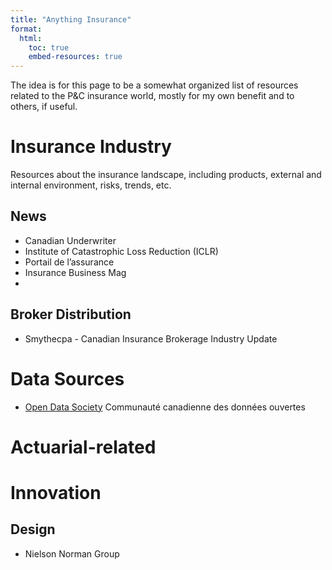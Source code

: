 ```yaml
---
title: "Anything Insurance"
format:
  html:
    toc: true
    embed-resources: true
---
```


The idea is for this page to be a somewhat organized list of resources related to the P&C insurance world, mostly for my own benefit and to others, if useful.

# Insurance Industry 

Resources about the insurance landscape, including products, external and internal environment, risks, trends, etc. 

## News

- Canadian Underwriter
- Institute of Catastrophic Loss Reduction (ICLR)
- Portail de l'assurance
- Insurance Business Mag
- 

## Broker Distribution

- Smythecpa - Canadian Insurance Brokerage Industry Update

# Data Sources

- [Open Data Society](https://www.opendatasociety.ca) Communauté canadienne des données ouvertes

# Actuarial-related


# Innovation

## Design 

- Nielson Norman Group 


